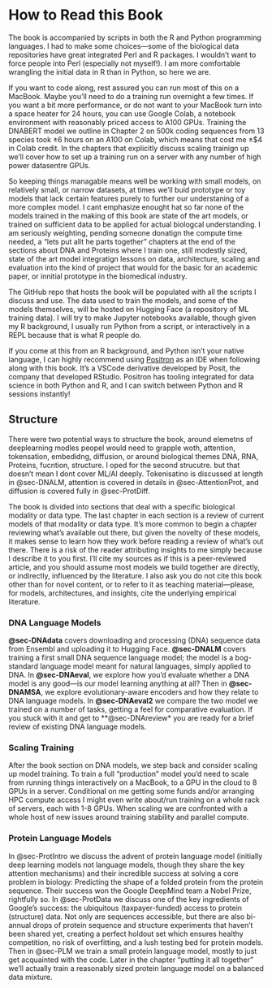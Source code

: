 # How to Read this Book {.unnumbered}

The book is accompanied by scripts in both the R and Python programming languages. I had to make some choices—some of the biological data repositories have great integrated Perl and R packages. I wouldn't want to force people into Perl (especially not myself!). I am more comfortable wrangling the initial data in R than in Python, so here we are.

If you want to code along, rest assured you can run most of this on a MacBook. Maybe you'll need to do a training run overnight a few times. If you want a bit more performance, or do not want to your MacBook turn into a space heater for 24 hours, you can use Google Colab, a notebook environment with reasonably priced access to A100 GPUs. Training the DNABERT model we outline in Chapter 2 on 500k coding sequences from 13 species took ±6 hours on an A100 on Colab, which means that cost me ±\$4 in Colab credit. In the chapters that explicitly discuss scaling trainign up we'll cover how to set up a training run on a server with any number of high power datasentre GPUs. 

So keeping things managable means well be working with small models, on relatively small, or narrow datasets, at times we'll buid prototype or toy models that lack certain features purely to further our understaning of a more complex model. I cant emphasize enought hat so far none of the models trained in the making of this book are state of the art models, or trained on sufficient data to be applied for actual biologcal understanding. I am seriously weighting, pending someone donatign the compute time needed, a "lets put allt he parts together" chapters at the end of the sections about DNA and Proteins where I train one, still modestly sized, state of the art model integratign lessons on data, architecture, scaling and evaluation into  the kind of project that would for the basic for an academic paper, or innitial prototype in the biomedical industry.

The GitHub repo that hosts the book will be populated with all the scripts I discuss and use. The data used to train the models, and some of the models themselves, will be hosted on Hugging Face (a repository of ML training data). I will try to make Jupyter notebooks available, though given my R background, I usually run Python from a script, or interactively in a REPL because that is what R people do.

If you come at this from an R background, and Python isn't your native language, I can highly recommend using [Positron](https://positron.posit.co) as an IDE when following along with this book. It's a VSCode derivative developed by Posit, the company that developed RStudio. Positron has tooling integrated for data science in both Python and R, and I can switch between Python and R sessions instantly!

## Structure

There were two potential ways to structure the book, around elemetns of deeplearning modles peopel would need to grapple woth, attention, tokensation, embedidng, diffusion, or around biological themes DNA, RNA, Proteins, fucntion, structure. I oped for the second strucutre. but that doesn't mean I dont cover ML/AI deeply. Tokenisatino is discussed at length in @sec-DNALM, attention is covered in details in @sec-AttentionProt, and diffusion is covered fully in @sec-ProtDiff.

The  book is divided into sections that deal with a specific biological modality or data type. The last chapter in each section is a review of current models of that modality or data type. It's more common to begin a chapter reviewing what's available out there, but given the novelty of these models, it makes sense to learn how they work before reading a review of what's out there. There is a risk of the reader attributing insights to me simply because I describe it to you first. I'll cite my sources as if this is a peer-reviewed article, and you should assume most models we build together are directly, or indirectly, influenced by the literature. I also ask you do not cite this book other than for novel content, or to refer to it as teaching material—please, for models, architectures, and insights, cite the underlying empirical literature.


### DNA Language Models

**@sec-DNAdata** covers downloading and processing (DNA) sequence data from Ensembl and uploading it to Hugging Face. **@sec-DNALM** covers training a first small DNA sequence language model; the model is a bog-standard language model meant for natural languages, simply applied to DNA. In **@sec-DNAeval**, we explore how you'd evaluate whether a DNA model is any good—is our model learning anything at all? Then in **@sec-DNAMSA**, we explore evolutionary-aware encoders and how they relate to DNA language models. In **@sec-DNAeval2** we compare the two model we trained on a number of tasks, getting a feel for comparative evaluation. If you stuck with it and get to **@sec-DNAreview* you are ready for a brief review of existing DNA language models.

### Scaling Training

After the book section on DNA models, we step back and consider scaling up model training. To train a full "production" model you'd need to scale from running things interactively on a MacBook, to a GPU in the cloud to 8 GPUs in a server. Conditional on me getting some funds and/or arranging HPC compute access I might even write about/run training on a whole rack of servers, each with 1-8 GPUs. When scaling we are confronted with a whole host of new issues around training stability and parallel compute.

### Protein Language Models

In @sec-ProtIntro we discuss the advent of protein language model (initially deep learning models not language models, though they share the key attention mechanisms) and their incredible success at solving a core problem in biology: Predicting the shape of a folded protein from the protein sequence. Their success won the Google DeepMind team a Nobel Prize, rightfully so. In @sec-ProtData we discuss one of the key ingredients of Google's success: the ubiquitous (taxpayer-funded) access to protein (structure) data. Not only are sequences accessible, but there are also bi-annual drops of protein sequence and structure experiments that haven't been shared yet, creating a perfect holdout set which ensures healthy competition, no risk of overfitting, and a lush testing bed for protein models. Then in @sec-PLM we train a small protein language model, mostly to just get acquainted with the code. Later in the chapter "putting it all together" we'll actually train a reasonably sized protein language model on a balanced data mixture.

